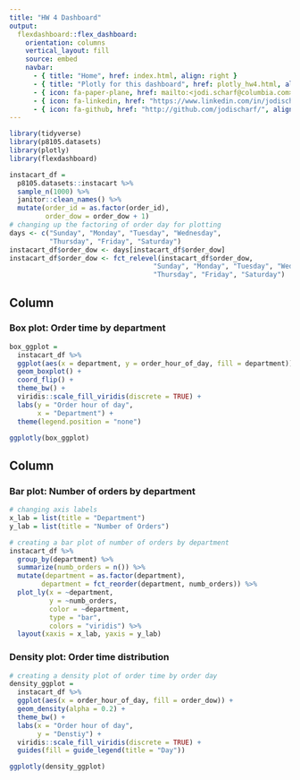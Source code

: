 ```yaml
---
title: "HW 4 Dashboard"
output: 
  flexdashboard::flex_dashboard:
    orientation: columns
    vertical_layout: fill
    source: embed
    navbar:
      - { title: "Home", href: index.html, align: right }
      - { title: "Plotly for this dashboard", href: plotly_hw4.html, align: right }
      - { icon: fa-paper-plane, href: mailto:<jodi.scharf@columbia.com>, align: right }
      - { icon: fa-linkedin, href: "https://www.linkedin.com/in/jodischarf/", align: right }
      - { icon: fa-github, href: "http://github.com/jodischarf/", align: right }
---
```


```r
library(tidyverse)
library(p8105.datasets)
library(plotly)
library(flexdashboard)
```

```r
instacart_df =
  p8105.datasets::instacart %>% 
  sample_n(1000) %>% 
  janitor::clean_names() %>% 
  mutate(order_id = as.factor(order_id), 
         order_dow = order_dow + 1)
# changing up the factoring of order day for plotting
days <- c("Sunday", "Monday", "Tuesday", "Wednesday",
          "Thursday", "Friday", "Saturday")
instacart_df$order_dow <- days[instacart_df$order_dow]
instacart_df$order_dow <- fct_relevel(instacart_df$order_dow,
                                    "Sunday", "Monday", "Tuesday", "Wednesday",
                                    "Thursday", "Friday", "Saturday")
```

Column {data-width=500}
-----------------------------------------------------------------------

### Box plot: Order time by department

```r
box_ggplot =
  instacart_df %>%  
  ggplot(aes(x = department, y = order_hour_of_day, fill = department)) + 
  geom_boxplot() + 
  coord_flip() +
  theme_bw() + 
  viridis::scale_fill_viridis(discrete = TRUE) + 
  labs(y = "Order hour of day",
       x = "Department") + 
  theme(legend.position = "none")

ggplotly(box_ggplot)
```


Column {data-width=500}
-----------------------------------------------------------------------

### Bar plot: Number of orders by department

```r
# changing axis labels
x_lab = list(title = "Department")
y_lab = list(title = "Number of Orders")

# creating a bar plot of number of orders by department
instacart_df %>% 
  group_by(department) %>% 
  summarize(numb_orders = n()) %>% 
  mutate(department = as.factor(department), 
        department = fct_reorder(department, numb_orders)) %>% 
  plot_ly(x = ~department, 
          y = ~numb_orders, 
          color = ~department, 
          type = "bar", 
          colors = "viridis") %>% 
  layout(xaxis = x_lab, yaxis = y_lab)
```

### Density plot: Order time distribution

```r
# creating a density plot of order time by order day
density_ggplot =
  instacart_df %>%
  ggplot(aes(x = order_hour_of_day, fill = order_dow)) +
  geom_density(alpha = 0.2) +
  theme_bw() +
  labs(x = "Order hour of day", 
       y = "Denstiy") + 
  viridis::scale_fill_viridis(discrete = TRUE) + 
  guides(fill = guide_legend(title = "Day"))

ggplotly(density_ggplot)
```
